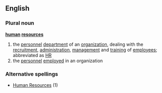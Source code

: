 ==English==
===Plural noun===
'''[[human]] [[resource]]s'''
{{wikipedia}}
# the [[personnel]] [[department]] of an [[organization]], dealing with the [[recruitment]], [[administration]], [[management]] and [[training]] of [[employee]]s; abbreviated as [[HR]]
# the [[personnel]] [[employed]] in an organization
===Alternative spellings===
*[[Human Resources]] (1)